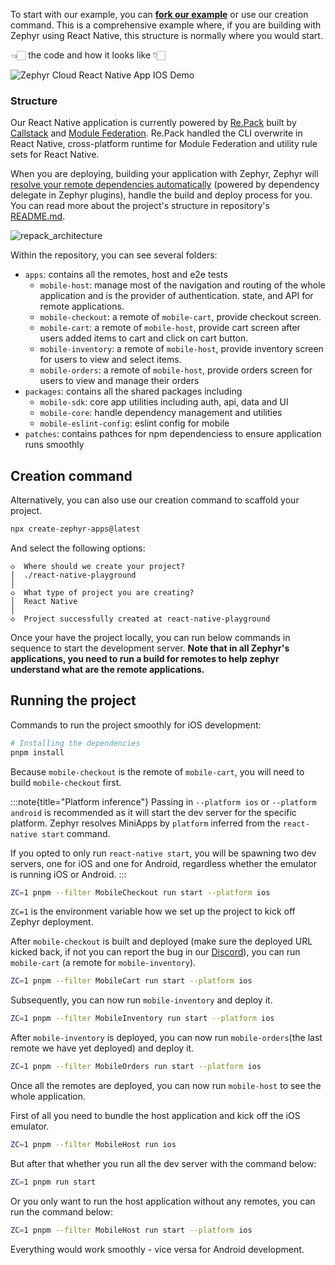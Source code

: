 

<CodemodDisclaimer />

To start with our example, you can [**fork our example**](https://github.com/ZephyrCloudIO/zephyr-repack-example) or use our creation command. This is a comprehensive example where, if you are building with Zephyr using React Native, this structure is normally where you would start. 

<SourceCode href="https://github.com/ZephyrCloudIO/zephyr-repack-example" /> 👈🏻 the code and how it looks like 👇🏻 

<Image src="/ios_demo.gif" alt="Zephyr Cloud React Native App IOS Demo" />

### Structure

Our React Native application is currently powered by [Re.Pack](https://re-pack.dev) built by [Callstack](https://callstack.com) and [Module Federation](https://module-federation.io). Re.Pack handled the CLI overwrite in React Native, cross-platform runtime for Module Federation and utility rule sets for React Native. 

When you are deploying, building your application with Zephyr, Zephyr will [resolve your remote dependencies automatically](https://docs.zephyr-cloud.io/how-to/mf-guide) (powered by dependency delegate in Zephyr plugins), handle the build and deploy process for you. You can read more about the project's structure in repository's [README.md](https://github.com/ZephyrCloudIO/zephyr-repack-example/blob/main/README.md). 


![repack_architecture](/architecture_overview.png)


Within the repository, you can see several folders: 

- `apps`: contains all the remotes, host and e2e tests 
    - `mobile-host`: manage most of the navigation and routing of the whole application and is the provider of authentication. state, and API for remote applications. 
    - `mobile-checkout`: a remote of `mobile-cart`, provide checkout screen. 
    - `mobile-cart`: a remote of `mobile-host`, provide cart screen after users added items to cart and click on cart button. 
    - `mobile-inventory`: a remote of `mobile-host`, provide inventory screen for users to view and select items.  
    - `mobile-orders`: a remote of `mobile-host`, provide orders screen for users to view and manage their orders
- `packages`: contains all the shared packages including 
    - `mobile-sdk`: core app utilities including auth, api, data and UI
    - `mobile-core`: handle dependency management and utilities
    - `mobile-eslint-config`: eslint config for mobile
- `patches`: contains pathces for npm dependenciess to ensure application runs smoothly 






## Creation command

Alternatively, you can also use our creation command to scaffold your project. 

```bash
npx create-zephyr-apps@latest
```

And select the following options: 

```
◇  Where should we create your project?
│  ./react-native-playground
│
◇  What type of project you are creating?
│  React Native
│
◇  Project successfully created at react-native-playground
```



Once your have the project locally, you can run below commands in sequence to start the development server. **Note that in all Zephyr's applications, you need to run a build for remotes to help zephyr understand what are the remote applications.** 


## Running the project 

Commands to run the project smoothly for iOS development: 

```bash 
# Installing the dependencies 
pnpm install 

```

Because `mobile-checkout` is the remote of `mobile-cart`, you will need to build `mobile-checkout` first. 

:::note{title="Platform inference"}
Passing in `--platform ios` or `--platform android` is recommended as it will start the dev server for the specific platform. Zephyr resolves MiniApps by `platform` inferred from the `react-native start` command. 

If you opted to only run `react-native start`, you will be spawning two dev servers, one for iOS and one for Android, regardless whether the emulator is running iOS or Android. 
:::


```bash 
ZC=1 pnpm --filter MobileCheckout run start --platform ios
```

`ZC=1` is the environment variable how we set up the project to kick off Zephyr deployment. 

After `mobile-checkout` is built and deployed (make sure the deployed URL kicked back, if not you can report the bug in our [Discord](https://zephyr-cloud.io/discord)), you can run `mobile-cart` (a remote for `mobile-inventory`). 

```bash 
ZC=1 pnpm --filter MobileCart run start --platform ios
```

Subsequently, you can now run `mobile-inventory` and deploy it. 

```bash 
ZC=1 pnpm --filter MobileInventory run start --platform ios
```
After `mobile-inventory` is deployed, you can now run `mobile-orders`(the last remote we have yet deployed) and deploy it. 

```bash 
ZC=1 pnpm --filter MobileOrders run start --platform ios
```

Once all the remotes are deployed, you can now run `mobile-host` to see the whole application. 

First of all you need to bundle the host application and kick off the iOS emulator. 

```bash 
ZC=1 pnpm --filter MobileHost run ios
```

But after that whether you run all the dev server with the command below: 


```bash 
ZC=1 pnpm run start
```

Or you only want to run the host application without any remotes, you can run the command below: 

```bash 
ZC=1 pnpm --filter MobileHost run start --platform ios
```

Everything would work smoothly - vice versa for Android development. 


